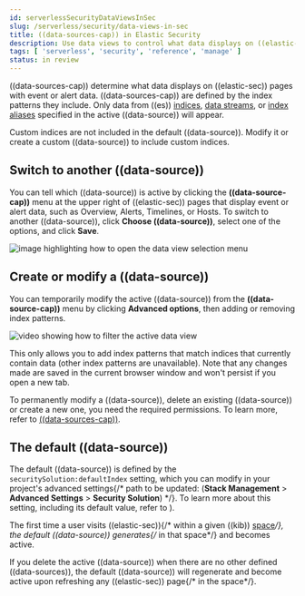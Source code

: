 ```yaml
---
id: serverlessSecurityDataViewsInSec
slug: /serverless/security/data-views-in-sec
title: ((data-sources-cap)) in Elastic Security
description: Use data views to control what data displays on ((elastic-sec)) pages with event or alert data.
tags: [ 'serverless', 'security', 'reference', 'manage' ]
status: in review
---
```


<DocBadge template="technical preview" />
<div id="data-views-in-sec"></div>

((data-sources-cap)) determine what data displays on ((elastic-sec)) pages with event or alert data.
((data-sources-cap)) are defined by the index patterns they include.
Only data from ((es)) [indices](((ref))/documents-indices.html), [data streams](((ref))/data-streams.html), or [index aliases](((ref))/alias.html) specified in the active ((data-source)) will appear.

<DocCallOut title="Important" color="warning">
Custom indices are not included in the <DocLink id="serverlessSecurityDataViewsInSec" section="the-default-((data-source))">default ((data-source))</DocLink>. Modify it or create a custom ((data-source)) to include custom indices.
</DocCallOut>

## Switch to another ((data-source))

You can tell which ((data-source)) is active by clicking the **((data-source-cap))** menu at the upper right of ((elastic-sec)) pages that display event or alert data, such as Overview, Alerts, Timelines, or Hosts.
To switch to another ((data-source)), click **Choose ((data-source))**, select one of the options, and click **Save**.

![image highlighting how to open the data view selection menu](../images/data-views-in-sec/-getting-started-dataview-button-highlighted.png)

## Create or modify a ((data-source))

You can temporarily modify the active ((data-source)) from the **((data-source-cap))** menu by clicking **Advanced options**, then adding or removing index patterns.

![video showing how to filter the active data view](../images/data-views-in-sec/-getting-started-dataview-filter-example.gif)

This only allows you to add index patterns that match indices that currently contain data (other index patterns are unavailable). Note that any changes made are saved in the current browser window and won't persist if you open a new tab.

To permanently modify a ((data-source)), delete an existing ((data-source)) or create a new one, you need the required permissions.
To learn more, refer to [((data-sources-cap))](((apm-app-ref))/data-views.html).

<div id="default-data-view-security"></div>

## The default ((data-source))

The default ((data-source)) is defined by the `securitySolution:defaultIndex` setting, which you can modify in your project's advanced settings{/* path to be updated: (**Stack Management** > **Advanced Settings** > **Security Solution**) */}. To learn more about this setting, including its default value, refer to <DocLink id="serverlessSecurityAdvancedSettings" />).

The first time a user visits ((elastic-sec)){/* within a given ((kib)) [space](((apm-app-ref))/xpack-spaces.html)*/}, the default ((data-source)) generates{/* in that space*/} and becomes active.

If you delete the active ((data-source)) when there are no other defined ((data-sources)), the default ((data-source)) will regenerate and become active upon refreshing any ((elastic-sec)) page{/* in the space*/}.
